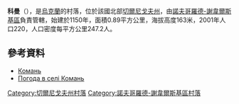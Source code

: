 {{coord|51|59|0|N|33|20|22|E|scale:100000|display=title}}

'''科曼'''（{{lang-uk|Комань}}），是[[烏克蘭|烏克蘭]]的村落，位於該國北部[[切爾尼戈夫州|切爾尼戈夫州]]，由[[諾夫哥羅德-謝韋爾斯基區|諾夫哥羅德-謝韋爾斯基區]]負責管轄，始建於1150年，面積0.89平方公里，海拔高度163米，2001年人口220，人口密度每平方公里247.2人。

==參考資料==
* [http://w1.c1.rada.gov.ua/pls/z7503/A005?rdat1=18.06.2015&rf7571=40667 Комань]
* [http://weather.in.ua/ua/chernigovskaja/11172 Погода в селі Комань]

[[Category:切爾尼戈夫州村落|Category:切爾尼戈夫州村落]]
[[Category:諾夫哥羅德-謝韋爾斯基區村落|Category:諾夫哥羅德-謝韋爾斯基區村落]]


{{Chernihiv-geo-stub}}